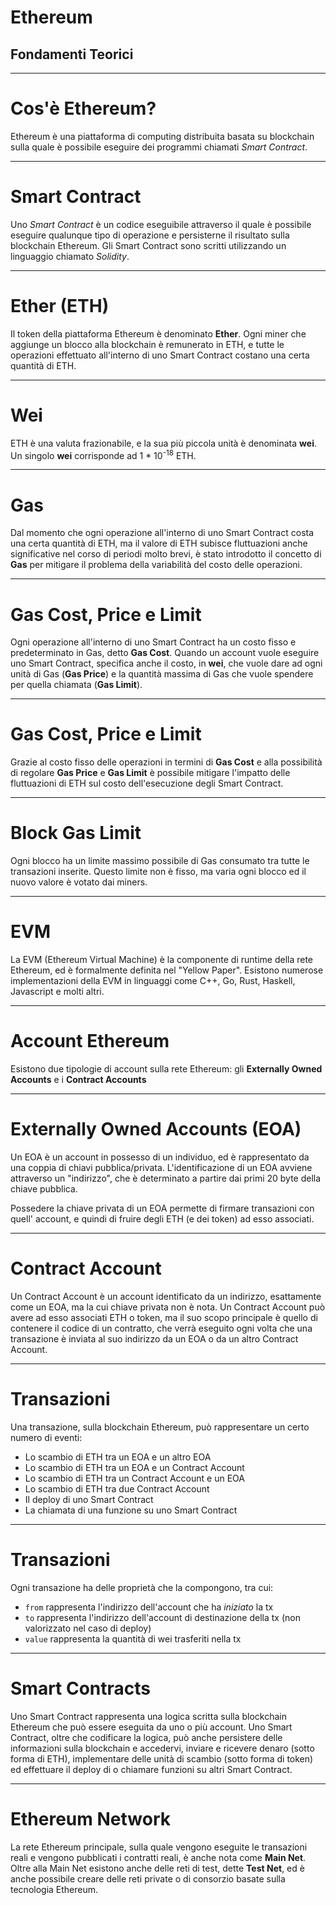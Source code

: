 
# Ethereum

## Fondamenti Teorici

---

# Cos'è Ethereum?

Ethereum è una piattaforma di computing distribuita basata su
blockchain sulla quale è possibile eseguire dei programmi chiamati
_Smart Contract_.

---

# Smart Contract

Uno _Smart Contract_ è un codice eseguibile attraverso il quale
è possibile eseguire qualunque tipo di operazione e persisterne
il risultato sulla blockchain Ethereum. Gli Smart Contract sono
scritti utilizzando un linguaggio chiamato _Solidity_.

---

# Ether (ETH)

Il token della piattaforma Ethereum è denominato **Ether**. Ogni
miner che aggiunge un blocco alla blockchain è remunerato in ETH,
e tutte le operazioni effettuato all'interno di uno Smart Contract
costano una certa quantità di ETH.

---

# Wei

ETH è una valuta frazionabile, e la sua più piccola unità è
denominata **wei**. Un singolo **wei** corrisponde ad 1 \* 10<sup>-18</sup>
ETH.

---

# Gas

Dal momento che ogni operazione all'interno di uno Smart Contract
costa una certa quantità di ETH, ma il valore di ETH subisce
fluttuazioni anche significative nel corso di periodi molto brevi,
è stato introdotto il concetto di **Gas** per mitigare il problema
della variabilità del costo delle operazioni.

---

# Gas Cost, Price e Limit

Ogni operazione all'interno di uno Smart Contract ha un costo fisso
e predeterminato in Gas, detto **Gas Cost**. Quando un account
vuole eseguire uno Smart Contract, specifica anche il costo, in **wei**,
che vuole dare ad ogni unità di Gas (**Gas Price**) e la quantità
massima di Gas che vuole spendere per quella chiamata (**Gas Limit**).

---

# Gas Cost, Price e Limit

Grazie al costo fisso delle operazioni in termini di **Gas Cost** e alla
possibilità di regolare **Gas Price** e **Gas Limit** è possibile mitigare
l'impatto delle fluttuazioni di ETH sul costo dell'esecuzione degli
Smart Contract.

---

# Block Gas Limit

Ogni blocco ha un limite massimo possibile di Gas consumato tra tutte
le transazioni inserite. Questo limite non è fisso, ma varia ogni blocco
ed il nuovo valore è votato dai miners.

---

# EVM

La EVM (Ethereum Virtual Machine) è la componente di runtime della rete
Ethereum, ed è formalmente definita nel "Yellow Paper". Esistono numerose
implementazioni della EVM in linguaggi come C++, Go, Rust, Haskell, Javascript
e molti altri.

---

# Account Ethereum

Esistono due tipologie di account sulla rete Ethereum: gli **Externally Owned
Accounts** e i **Contract Accounts**

---

# Externally Owned Accounts (EOA)

Un EOA è un account in possesso di un individuo, ed è rappresentato da una coppia
di chiavi pubblica/privata. L'identificazione di un EOA avviene attraverso un
"indirizzo", che è determinato a partire dai primi 20 byte della chiave pubblica.

Possedere la chiave privata di un EOA permette di firmare transazioni con quell'
account, e quindi di fruire degli ETH (e dei token) ad esso associati.

---

# Contract Account

Un Contract Account è un account identificato da un indirizzo, esattamente come
un EOA, ma la cui chiave privata non è nota. Un Contract Account può avere ad
esso associati ETH o token, ma il suo scopo principale è quello di contenere il
codice di un contratto, che verrà eseguito ogni volta che una transazione è
inviata al suo indirizzo da un EOA o da un altro Contract Account.

---

# Transazioni

Una transazione, sulla blockchain Ethereum, può rappresentare un certo numero di
eventi:

-   Lo scambio di ETH tra un EOA e un altro EOA
-   Lo scambio di ETH tra un EOA e un Contract Account
-   Lo scambio di ETH tra un Contract Account e un EOA
-   Lo scambio di ETH tra due Contract Account
-   Il deploy di uno Smart Contract
-   La chiamata di una funzione su uno Smart Contract

---

# Transazioni

Ogni transazione ha delle proprietà che la compongono, tra cui:

-   `from` rappresenta l'indirizzo dell'account che ha _iniziato_ la tx
-   `to` rappresenta l'indirizzo dell'account di destinazione della tx
    (non valorizzato nel caso di deploy)
-   `value` rappresenta la quantità di wei trasferiti nella tx

---

# Smart Contracts

Uno Smart Contract rappresenta una logica scritta sulla blockchain Ethereum
che può essere eseguita da uno o più account. Uno Smart Contract, oltre che
codificare la logica, può anche persistere delle informazioni sulla blockchain
e accedervi, inviare e ricevere denaro (sotto forma di ETH), implementare
delle unità di scambio (sotto forma di token) ed effettuare il deploy di o
chiamare funzioni su altri Smart Contract.

---

# Ethereum Network

La rete Ethereum principale, sulla quale vengono eseguite le transazioni
reali e vengono pubblicati i contratti reali, è anche nota come **Main Net**.
Oltre alla Main Net esistono anche delle reti di test, dette **Test Net**, ed
è anche possibile creare delle reti private o di consorzio basate sulla
tecnologia Ethereum.
